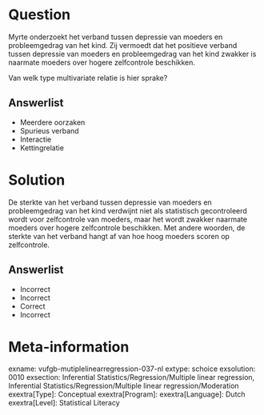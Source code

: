 Question
========

Myrte onderzoekt het verband tussen depressie van moeders en probleemgedrag van het kind. Zij vermoedt dat het positieve verband tussen depressie van moeders en probleemgedrag van het kind zwakker is naarmate moeders over hogere zelfcontrole beschikken. 

Van welk type multivariate relatie is hier sprake?
  
Answerlist
----------
* Meerdere oorzaken
* Spurieus verband
* Interactie
* Kettingrelatie

Solution
========

De sterkte van het verband tussen depressie van moeders en probleemgedrag van het kind verdwijnt niet als statistisch gecontroleerd wordt voor zelfcontrole van moeders, maar het wordt zwakker naarmate moeders over hogere zelfcontrole beschikken. Met andere woorden, de sterkte van het verband hangt af van hoe hoog moeders scoren op zelfcontrole.

Answerlist
----------
* Incorrect
* Incorrect
* Correct
* Incorrect

Meta-information
================
exname: vufgb-mutiplelinearregression-037-nl
extype: schoice
exsolution: 0010
exsection: Inferential Statistics/Regression/Multiple linear regression, Inferential Statistics/Regression/Multiple linear regression/Moderation
exextra[Type]: Conceptual
exextra[Program]: 
exextra[Language]: Dutch
exextra[Level]: Statistical Literacy
